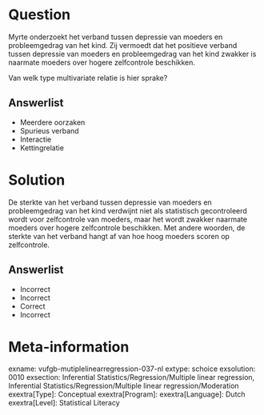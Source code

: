 Question
========

Myrte onderzoekt het verband tussen depressie van moeders en probleemgedrag van het kind. Zij vermoedt dat het positieve verband tussen depressie van moeders en probleemgedrag van het kind zwakker is naarmate moeders over hogere zelfcontrole beschikken. 

Van welk type multivariate relatie is hier sprake?
  
Answerlist
----------
* Meerdere oorzaken
* Spurieus verband
* Interactie
* Kettingrelatie

Solution
========

De sterkte van het verband tussen depressie van moeders en probleemgedrag van het kind verdwijnt niet als statistisch gecontroleerd wordt voor zelfcontrole van moeders, maar het wordt zwakker naarmate moeders over hogere zelfcontrole beschikken. Met andere woorden, de sterkte van het verband hangt af van hoe hoog moeders scoren op zelfcontrole.

Answerlist
----------
* Incorrect
* Incorrect
* Correct
* Incorrect

Meta-information
================
exname: vufgb-mutiplelinearregression-037-nl
extype: schoice
exsolution: 0010
exsection: Inferential Statistics/Regression/Multiple linear regression, Inferential Statistics/Regression/Multiple linear regression/Moderation
exextra[Type]: Conceptual
exextra[Program]: 
exextra[Language]: Dutch
exextra[Level]: Statistical Literacy
